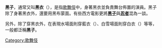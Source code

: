 {{unreferenced|time=2015-08-09T15:03:10+00:00}}
'''黑子'''，通常又叫'''黑衣'''（{{lang|ja|黒衣（くろご）}}），是指[[歌舞伎|歌舞伎]]中，身著黑衣並負責舞台佈置的演員。黑子除了身著黑衣外，還要用黑布蒙面。有些西方電影更將'''[[黑子|黑子]]'''與'''[[忍者|忍者]]'''混為一談。

另外，除了穿黑衣外，在表現水場面則穿藍衣（{{lang|ja|波衣（なみご）}}）、白雪場面則穿白衣（{{lang|ja|雪衣（ゆきご）}}）等等，一般都泛稱'''黑子'''。 


[[Category:歌舞伎|Category:歌舞伎]]